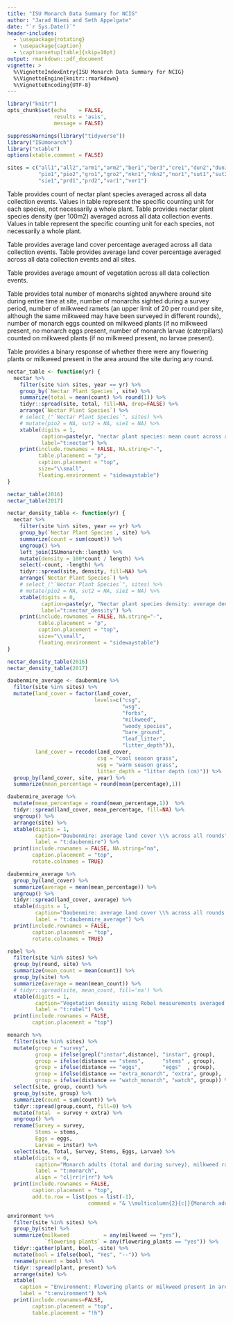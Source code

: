 ```yaml
---
title: "ISU Monarch Data Summary for NCIG"
author: "Jarad Niemi and Seth Appelgate"
date: "`r Sys.Date()`"
header-includes:
  - \usepackage{rotating}
  - \usepackage{caption} 
  - \captionsetup[table]{skip=10pt}
output: rmarkdown::pdf_document
vignette: >
  %\VignetteIndexEntry{ISU Monarch Data Summary for NCIG}
  %\VignetteEngine{knitr::rmarkdown}
  %\VignetteEncoding{UTF-8}
---
```


```r
library("knitr")
opts_chunk$set(echo    = FALSE, 
               results = 'asis',
               message = FALSE)
```

```r
suppressWarnings(library("tidyverse"))
library("ISUmonarch")
library("xtable")
options(xtable.comment = FALSE)
```

```r
sites = c("all1","all2","arm1","arm2","ber1","ber3","cre1","dun2","dun3",
          "pio1","pio2","gro1","gro2","nkn1","nkn2","nor1","sut1","sut2",
          "sie1","prd1","prd2","var1","ver1")
```


Table \ref{t:nectar} provides count of nectar plant species averaged across all 
data collection events. 
Values in table represent the specific counting unit for each species, not necessarily a whole plant.
Table \ref{t:nectar_density} provides nectar plant species density (per 100m2) averaged across all data collection events. 
Values in table represent the specific counting unit for each species, not necessarily a whole plant.

Table \ref{t:daubenmire} provides average land cover percentage averaged across 
all data collection events.
Table \ref{t:daubenmire_average} provides average land cover percentage averaged across all data collection events and all sites.

Table \ref{t:robel} provides average amount of vegetation across all data 
collection events.

Table \ref{t:monarch} provides total number of monarchs sighted anywhere around 
site during entire time at site, number of monarchs sighted during a survey 
period, number of milkweed ramets (an upper limit of 20 per round per site, 
although the same milkweed may have been surveyed in different rounds), 
number of monarch eggs counted on milkweed plants (if no milkweed present, 
no monarch eggs present, number of monarch larvae (caterpillars) counted on 
milkweed plants (if no milkweed present, no larvae present).

Table \ref{t:environment} provides a binary response of whether there were any 
flowering plants or milkweed present in the area around the site during any 
round.


<!-- Nectar -->

```r
nectar_table <- function(yr) {
  nectar %>%
    filter(site %in% sites, year == yr) %>%
    group_by(`Nectar Plant Species`, site) %>%
    summarize(total = mean(count) %>% round(1)) %>%
    tidyr::spread(site, total, fill=NA, drop=FALSE) %>%
    arrange(`Nectar Plant Species`) %>% 
    # select_("`Nectar Plant Species`", sites) %>%
    # mutate(pio2 = NA, sut2 = NA, sie1 = NA) %>%
    xtable(digits = 1,
           caption=paste(yr, "nectar plant species: mean count across all surveys"),
           label="t:nectar") %>%
    print(include.rownames = FALSE, NA.string="-", 
          table.placement = "p",
          caption.placement = "top",
          size="\\small",
          floating.environment = "sidewaystable") 
}
```

```r
nectar_table(2016)
nectar_table(2017) 
```




\newpage



```r
nectar_density_table <- function(yr) {
  nectar %>%
    filter(site %in% sites, year == yr) %>%
    group_by(`Nectar Plant Species`, site) %>%
    summarize(count = sum(count)) %>%
    ungroup() %>%
    left_join(ISUmonarch::length) %>%
    mutate(density = 100*count / length) %>%
    select(-count, -length) %>%
    tidyr::spread(site, density, fill=NA) %>%
    arrange(`Nectar Plant Species`) %>% 
    # select_("`Nectar Plant Species`", sites) %>%
    # mutate(pio2 = NA, sut2 = NA, sie1 = NA) %>%
    xtable(digits = 0,
           caption=paste(yr, "Nectar plant species density: average density (count / 100 m2) across all rounds"),
           label="t:nectar_density") %>%
    print(include.rownames = FALSE, NA.string="-", 
          table.placement = "p",
          caption.placement = "top",
          size="\\small",
          floating.environment = "sidewaystable") 
}
```

```r
nectar_density_table(2016)
nectar_density_table(2017)
```


\newpage
 <!-- Daubenmire -->

```r
daubenmire_average <- daubenmire %>%
  filter(site %in% sites) %>% 
  mutate(land_cover = factor(land_cover, 
                            levels=c("csg",
                                     "wsg",
                                     "forbs",
                                     "milkweed",
                                     "woody_species",
                                     "bare_ground",
                                     "leaf_litter",
                                     "litter_depth")),
         land_cover = recode(land_cover, 
                             csg = "cool season grass",
                             wsg = "warm season grass",
                             litter_depth = "litter depth (cm)")) %>%
  group_by(land_cover, site, year) %>%
  summarize(mean_percentage = round(mean(percentage),1))  

daubenmire_average %>%
  mutate(mean_percentage = round(mean_percentage,1))  %>%
  tidyr::spread(land_cover, mean_percentage, fill=NA) %>%
  ungroup() %>% 
  arrange(site) %>% 
  xtable(digits = 1,
         caption="Daubenmire: average land cover \\% across all rounds",
         label = "t:daubenmire") %>%
  print(include.rownames = FALSE, NA.string="na",
        caption.placement = "top",
        rotate.colnames = TRUE) 
```

\newpage

<!-- Averaged across sites  -->

```r
daubenmire_average %>% 
  group_by(land_cover) %>%
  summarize(average = mean(mean_percentage)) %>% 
  ungroup() %>% 
  tidyr::spread(land_cover, average) %>%
  xtable(digits = 1,
         caption="Daubenmire: average land cover \\% across all rounds and sites",
         label = "t:daubenmire_average") %>%
  print(include.rownames = FALSE,
        caption.placement = "top",
        rotate.colnames = TRUE) 
```


 <!-- Robel -->

```r
robel %>%
  filter(site %in% sites) %>%
  group_by(round, site) %>%
  summarize(mean_count = mean(count)) %>%
  group_by(site) %>%
  summarize(average = mean(mean_count)) %>%
  # tidyr::spread(site, mean_count, fill='na') %>%
  xtable(digits = 1,
         caption="Vegetation density using Robel measurements averaged across all rounds",
         label = "t:robel") %>%
  print(include.rownames = FALSE,
        caption.placement = "top") 
```

\newpage

<!-- Monarch -->

```r
monarch %>% 
  filter(site %in% sites) %>%
  mutate(group = "survey",
         group = ifelse(grepl("instar",distance), "instar", group),
         group = ifelse(distance == "stems",      "stems" , group),
         group = ifelse(distance == "eggs",       "eggs"  , group),
         group = ifelse(distance == "extra_monarch", "extra", group),
         group = ifelse(distance == "watch_monarch", "watch", group)) %>%
  select(site, group, count) %>%
  group_by(site, group) %>%
  summarize(count = sum(count)) %>%
  tidyr::spread(group,count, fill=0) %>%
  mutate(Total  = survey + extra) %>%
  ungroup() %>%
  rename(Survey = survey,
         Stems = stems,
         Eggs = eggs,
         Larvae = instar) %>%
  select(site, Total, Survey, Stems, Eggs, Larvae) %>%
  xtable(digits = 0,
         caption="Monarch adults (total and during survey), milkweed ramets, monarch eggs on milkweed, and monarch larvae on milkweed.",
         label = "t:monarch",
         align = "cl|rr|r|rr") %>%
  print(include.rownames = FALSE,
        caption.placement = "top",
        add.to.row = list(pos = list(-1), 
                          command = "& \\multicolumn{2}{c|}{Monarch adults} & \\multicolumn{1}{c|}{Milkweed} & \\multicolumn{2}{c}{Monarch} \\\\")) 
```




<!-- Environment -->

```r
environment %>%
  filter(site %in% sites) %>%
  group_by(site) %>%
  summarize(milkweed           = any(milkweed == "yes"),
            `flowering plants` = any(flowering_plants == "yes")) %>%
  tidyr::gather(plant, bool, -site) %>%
  mutate(bool = ifelse(bool, "Yes", "--")) %>%
  rename(present = bool) %>%
  tidyr::spread(plant, present) %>%
  arrange(site) %>%
  xtable(
    caption = "Environment: Flowering plants or milkweed present in area at least once during any round?",
    label = "t:environment") %>%
  print(include.rownames=FALSE,
        caption.placement = "top", 
        table.placement = "!h") 
```


